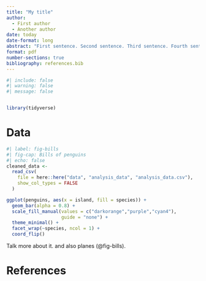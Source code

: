 ```yaml
---
title: "My title"
author: 
  - First author
  - Another author
date: today
date-format: long
abstract: "First sentence. Second sentence. Third sentence. Fourth sentence."
format: pdf
number-sections: true
bibliography: references.bib
---
```


```r
#| include: false
#| warning: false
#| message: false


library(tidyverse)
```

# Data {#sec-data}

```r
#| label: fig-bills
#| fig-cap: Bills of penguins
#| echo: false
cleaned_data <-
  read_csv(
    file = here::here("data", "analysis_data", "analysis_data.csv"),
    show_col_types = FALSE
  )

ggplot(penguins, aes(x = island, fill = species)) +
  geom_bar(alpha = 0.8) +
  scale_fill_manual(values = c("darkorange","purple","cyan4"),
                    guide = "none") +
  theme_minimal() +
  facet_wrap(~species, ncol = 1) +
  coord_flip()
```

Talk more about it. and also planes (@fig-bills). 

\newpage


# References


